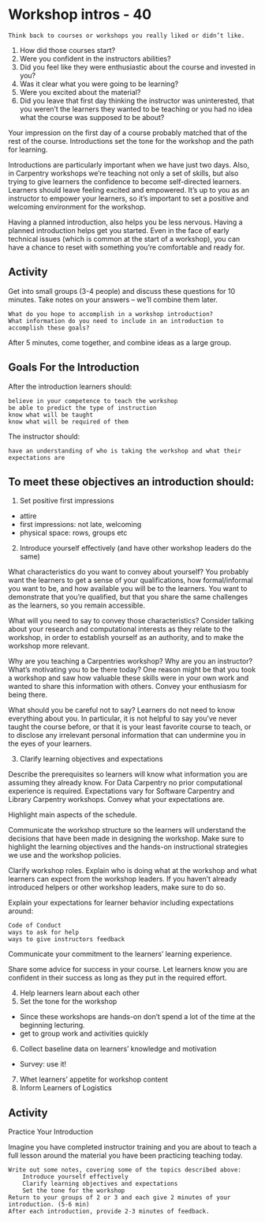 # Workshop intros - 40

    Think back to courses or workshops you really liked or didn’t like.

1. How did those courses start?
2. Were you confident in the instructors abilities?
3. Did you feel like they were enthusiastic about the course and invested in you?
4. Was it clear what you were going to be learning?
5. Were you excited about the material?
6. Did you leave that first day thinking the instructor was uninterested, that you weren’t the learners they wanted to be teaching or you had no idea what the course was supposed to be about?

Your impression on the first day of a course probably matched that of the rest of the course. Introductions set the tone for the workshop and the path for learning.

Introductions are particularly important when we have just two days. Also, in Carpentry workshops we’re teaching not only a set of skills, but also trying to give learners the confidence to become self-directed learners. Learners should leave feeling excited and empowered. It’s up to you as an instructor to empower your learners, so it’s important to set a positive and welcoming environment for the workshop.

Having a planned introduction, also helps you be less nervous. Having a planned introduction helps get you started. Even in the face of early technical issues (which is common at the start of a workshop), you can have a chance to reset with something you’re comfortable and ready for.

## Activity
Get into small groups (3-4 people) and discuss these questions for 10 minutes. Take notes on your answers – we’ll combine them later.

    What do you hope to accomplish in a workshop introduction?
    What information do you need to include in an introduction to accomplish these goals?

After 5 minutes, come together, and combine ideas as a large group.


## Goals For the Introduction

After the introduction learners should:

    believe in your competence to teach the workshop
    be able to predict the type of instruction
    know what will be taught
    know what will be required of them

The instructor should:

    have an understanding of who is taking the workshop and what their expectations are
    
    
## To meet these objectives an introduction should:

1. Set positive first impressions
  - attire
  - first impressions: not late, welcoming
  - physical space: rows, groups etc

2. Introduce yourself effectively (and have other workshop leaders do the same)

What characteristics do you want to convey about yourself? You probably want the learners to get a sense of your qualifications, how formal/informal you want to be, and how available you will be to the learners. You want to demonstrate that you’re qualified, but that you share the same challenges as the learners, so you remain accessible.

What will you need to say to convey those characteristics? Consider talking about your research and computational interests as they relate to the workshop, in order to establish yourself as an authority, and to make the workshop more relevant.

Why are you teaching a Carpentries workshop? Why are you an instructor? What’s motivating you to be there today? One reason might be that you took a workshop and saw how valuable these skills were in your own work and wanted to share this information with others. Convey your enthusiasm for being there.

What should you be careful not to say? Learners do not need to know everything about you. In particular, it is not helpful to say you’ve never taught the course before, or that it is your least favorite course to teach, or to disclose any irrelevant personal information that can undermine you in the eyes of your learners.


3. Clarify learning objectives and expectations


Describe the prerequisites so learners will know what information you are assuming they already know. For Data Carpentry no prior computational experience is required. Expectations vary for Software Carpentry and Library Carpentry workshops. Convey what your expectations are.

Highlight main aspects of the schedule.

Communicate the workshop structure so the learners will understand the decisions that have been made in designing the workshop. Make sure to highlight the learning objectives and the hands-on instructional strategies we use and the workshop policies.

Clarify workshop roles. Explain who is doing what at the workshop and what learners can expect from the workshop leaders. If you haven’t already introduced helpers or other workshop leaders, make sure to do so.

Explain your expectations for learner behavior including expectations around:

    Code of Conduct
    ways to ask for help
    ways to give instructors feedback

Communicate your commitment to the learners’ learning experience.

Share some advice for success in your course. Let learners know you are confident in their success as long as they put in the required effort.


4. Help learners learn about each other
5. Set the tone for the workshop
  - Since these workshops are hands-on don’t spend a lot of the time at the beginning lecturing. 
  - get to group work and activities quickly
  
6. Collect baseline data on learners’ knowledge and motivation
  - Survey: use it!
  
7. Whet learners’ appetite for workshop content
8. Inform Learners of Logistics

## Activity

Practice Your Introduction

Imagine you have completed instructor training and you are about to teach a full lesson around the material you have been practicing teaching today.

    Write out some notes, covering some of the topics described above:
        Introduce yourself effectively
        Clarify learning objectives and expectations
        Set the tone for the workshop
    Return to your groups of 2 or 3 and each give 2 minutes of your introduction. (5-6 min)
    After each introduction, provide 2-3 minutes of feedback.

